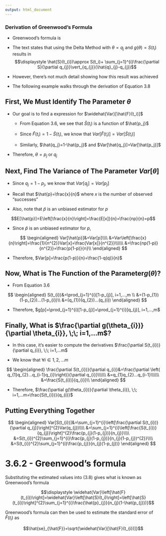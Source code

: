 ```yaml
---
output: html_document
---
```


### Derivation of Greenwood's Formula

- Greenwood's formula is 

- The text states that using the Delta Method with $\theta=q_j$ and $g(\theta)=S(t_i)$ results in
$$\displaystyle \hat{S}(t_{i})\approx S(t_i)+ \sum_{j=1}^{i}\frac{\partial S}{\partial q_{j}}\vert_{q_{j}}(\hat{q}_{j}-q_{j})$$

- However, there's not much detail showing how this result was achieved

- The following example walks through the derivation of Equation 3.8

## First, We Must Identify The Parameter <red>$\theta$</red>

- Our goal is to find a expression for $\widehat{Var}[\hat{F}(t_i)]$
    
    + From Equation 3.6, we see that $\hat{S}(t_i)$ is a function of $\hat{p_j}$

    + Since $\hat{F}(t_{i})=1-\hat{S}(t_{i})$, we know that $Var[\hat{F}(t_{i})]=Var[\hat{S}(t_{i})]$ 

    + Similarly, $\hat{q_j}=1-\hat{p_j}$ and $Var[\hat{q_j}]=Var[\hat{p_j}]$ 

- Therefore, <red>$\theta = p_{j} \;\text{or}\;q_{j}$</red>

## Next, Find The Variance of The Parameter <purple>$Var[\theta]$</purple>

- Since $q_{j}=1-p_{j}$, we know that $Var[q_{j}]=Var[p_{j}]$

- Recall that $\hat{p}=\frac{x}{n}$ where $x$ is the number of observed "successes"

- Also, note that $\hat{p}$ is an unbiased estimator for $p$

$$E[\hat{p}]=E\left[\frac{x}{n}\right]=\frac{E[x]}{n}=\frac{np}{n}=p$$

- Since $\hat{p}$ is an unbiased estimator for $p$,

$$
\begin{aligned}
Var[\hat{p}]&=Var[p]\\\\
&=Var\left[\frac{x}{n}\right]=\frac{1}{n^{2}}Var[x]=\frac{Var[x]}{n^{2}}\\\\\\
&=\frac{np(1-p)}{n^{2}}=\frac{p(1-p)}{n}\\
\end{aligned}
$$

- Therefore, <purple>$Var[p]=\frac{p(1-p)}{n}=\frac{1-q(q)}{n}$</purple>

## Now, What is The Function of the Parameter<blue>$g(\theta)?$</blue>

- From Equation 3.6

$$
\begin{aligned}
S(t_{i})&=\prod_{j=1}^{i}[1-p_{j}], i=1,...,m \\
&=(1-p_{1})(1-p_{2})...(1-p_{i})\\
&=(q_{1})(q_{2})...(q_{i})
\end{aligned}
$$

- Therefore, <blue>$g[p]=\prod_{j=1}^{i}[1-p_{j}]=\prod_{j=1}^{i}[q_{j}], i=1,...,m$</blue> 

## Finally, What is <green>$\frac{\partial g(\theta_{i})}{\partial \theta_{i}}, \;\; i=1,...m$?</green>

- In this case, it's easier to compute the derivatives $\frac{\partial S(t_{i})}{\partial q_{i}}, \;\; i=1,...m$

- We know that $\forall i \in 1,2,...m$

$$
\begin{aligned}
\frac{\partial S(t_{i})}{\partial q_{i}}&=\frac{\partial \left( q_{1}q_{2}...q_{i-1}q_{i}\right)}{\partial q_{i}}\\\\\\
&=q_{1}q_{2}...q_{i-1}\\\\\\
&=\frac{S(t_{i})}{q_{i}}\\
\end{aligned}
$$

- Therefore, <green>$\frac{\partial g(\theta_{i})}{\partial \theta_{i}}, \;\; i=1,...m=\frac{S(t_{i})}{q_{i}}$</green>

## Putting Everything Together

$$
\begin{aligned}
Var[S(t_{i})]&=\sum_{j=1}^{i}\left[\frac{\partial S(t_{i})}{\partial q_{j}}\right]^{2}Var(q_{j})\\\\
&=\sum_{j=1}^{i}\left[\frac{S(t_{i})}{q_{j}}\right]^{2}\frac{p_{j}(1-p_{j})}{n_{j}}\\\\
&=S(t_{i})^{2}\sum_{j=1}^{i}\frac{p_{j}(1-p_{j})}{n_{j}(1-p_{j})^{2}}\\\\
&=S(t_{i})^{2}\sum_{j=1}^{i}\frac{p_{j}}{n_{j}(1-p_{j})}
\end{aligned}
$$


# 3.6.2 - Greenwood's formula

Substituting the estimated values into (3.8) gives what is known as Greenwood's formula

$$\displaystyle \widehat{Var}\left[\hat{F}(t_{i})\right]=\widehat{Var}\left[\hat{S}(t_i)\right]=\left[\hat{S}(t_{i})\right]^{2}\sum_{j=1}^{i}\frac{\hat{p}_{j}}{n_{j}(1-\hat{p_{j}})}$$

Greenwood's formula can then be used to estimate the standard error of $\hat{F}(t_{i})$ as

$$\hat{se}_{\hat{F}}=\sqrt{\widehat{Var}[\hat{F}(t_{i})]}$$
